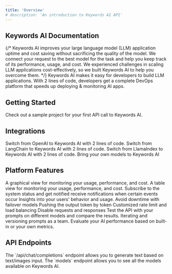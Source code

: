 ```yaml
---
title: 'Overview'
# description: 'An introduction to Keywords AI API'
---
```


## Keywords AI Documentation

{/* Keywords AI improves your large language model (LLM) application uptime and cost saving without sacrificing the quality of the model. We connect your request to the best model for the task and help you keep track of its performance, usage, and cost. We experienced challenges in scaling LLM applications cost-effectively, so we built Keywords AI to help you overcome them. */}
Keywords AI makes it easy for developers to build LLM applications. With 2 lines of code, developers get a complete DevOps platform that speeds up deploying & monitoring AI apps.

## Getting Started

<CardGroup cols={1}>
  <Card title="Quick Start" icon="link" href="/get-started/quick-start">
    Check out a sample project for your first API call to Keywords AI.
  </Card>
</CardGroup>

## Integrations
<CardGroup cols={3}>
  <Card title="Open AI" icon="link" href="/integration/development-frameworks/openai-sdk">
    Switch from OpenAI to Keywords AI with 2 lines of code.
  </Card>
  <Card title="LangChain" icon="link" href="/integration/development-frameworks/langchain">
    Switch from LangChain to Keywords AI with 2 lines of code.
  </Card>
  <Card title="LlamaIndex" icon="link" href="/integration/development-frameworks/llama-index">
    Switch from LlamaIndex to Keywords AI with 2 lines of code.
  </Card>
  <Card title="Use your own keys" icon="link" href="/integration/own-api-keys">
    Bring your own models to Keywords AI
  </Card>
  <Card title="100+ Supported models" icon="link" href="/integration/supported-models">
  </Card>
  <Card title="LLM Providers" icon="link" href="/integration/providers/providers-overview">
  </Card>
</CardGroup>

## Platform Features
<CardGroup cols={2}>
  <Card title="Analytics" icon="link" href="/features/monitoring/analytics">
    A graphical view for monitoring your usage, performance, and cost.
  </Card>
  <Card title="Logging" icon="link" href="/features/monitoring/logging">
    A table view for monitoring your usage, performance, and cost.
  </Card>
  <Card title="Alerts" icon="link" href="/features/monitoring/subscribe-alerts">
    Subscribe to the system status and get notified
  </Card>
  <Card title="Webhooks" icon="link" href="/features/monitoring/webhooks">
    receive notifications when certain events occur
  </Card>
  <Card title="User Analytics" icon="link" href="/features/monitoring/users-data">
    Insights into your users' behavior and usage.
  </Card>
  <Card title="Fallbacks" icon="link" href="/features/generation/fallbacks">
    Avoid downtime with failover models
  </Card>
  <Card title="Streaming" icon="link" href="/features/generation/stream">
    Pushing the output token by token
  </Card>
  <Card title="Load Balancing" icon="link" href="/features/generation/load-balancing">
    Customized rate limit and load balancing
  </Card>
  <Card title="Disable Logs" icon="link" href="/features/generation/disable-logs">
        Disable requests and responses
  </Card>
  <Card title="Prompt Playground" icon="link" href="/features/prompt/test&compare">
    Test the API with your prompts on different models and compare the results.
  </Card>
  <Card title="Prompt Management" icon="link" href="/features/prompt/prompt-management">
    Iterating and versioning prompts as a team.
  </Card>
    <Card title="Evaluations" icon="link" href="/features/evaluation/overview">
    Evaluate your AI performance based on built-in or your own metrics.
  </Card>
</CardGroup>

## API Endpoints
<CardGroup cols={2}>
  <Card title="Chat Complete Endpoint" icon="link" href="/api-endpoints/proxy-endpoints/chat-completions">
    The `/api/chat/completions` endpoint allows you to generate text based on text/images input.
  </Card>
  <Card title="Models Endpoint" icon="link" href="/api-endpoints/data-endpoints/models-endpoints">
    The `models` endpoint allows you to see all the models available on Keywords AI.
  </Card>
</CardGroup>
